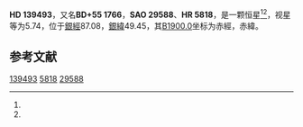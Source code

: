 {{Starbox begin
| name = HD 139493
}}
{{Starbox observe
| epoch = [[J2000.0|J2000.0]]
| constell = {{星座名待查}}<ref name=SIMBAD>{{cite web
 | url=http://simbad.u-strasbg.fr/simbad/sim-id?Ident=HR+5818
 | title =Pulsating variable Star
 | publisher=Centre de Données astronomiques de Strasbourg
 | work=SIMBAD
 | accessdate=2012-07-13}}</ref><ref name=DATA>{{cite web
 | url=http://vizier.u-strasbg.fr/viz-bin/VizieR-5?-out.add=.&-source=5050&-corr=PK=HR&-out.max=9999&HR=5818
 | title=VizieR Detailed Page
 | accessdate=2012-07-13
 | archive-date=2016-03-05
 | archive-url=https://web.archive.org/web/20160305000853/http://vizier.u-strasbg.fr/viz-bin/VizieR-5?-out.add=.&-source=5050&-corr=PK=HR&-out.max=9999&HR=5818
 | dead-url=no
 }}</ref>
| 星官 = 
| ra = {{RA|15|35|57.1}}<ref name=SIMBAD /><ref name=DATA />
| dec = {{DEC|+54|37|50}}<ref name=SIMBAD /><ref name=DATA />
| appmag_v = 5.74<ref name=SIMBAD /><ref name=DATA />
}}
{{Starbox character
| class = A2V<ref name=SIMBAD /><ref name=DATA />
| b-v = <ref name=SIMBAD /><ref name=DATA />
| u-b = <ref name=SIMBAD /><ref name=DATA />
| r-i = <ref name=SIMBAD /><ref name=DATA />
| variable = 
}}
{{Starbox astrometry
| radial_v = 
| prop_mo_ra = -19
| parallax = 
| p_error = 
}}
{{Starbox catalog
| names =BD+55 1766，[[SAO星表|SAO]] 29588，[[HD星表|HD]] 139493，[[HR星表|HR]] 5818}}
{{Starbox reference |Simbad=HR+5818}}
{{Starbox end}}

'''HD 139493'''，又名'''BD+55 1766'''，'''SAO 29588'''、'''HR 5818'''，是一颗恒星<ref name=SIMBAD /><ref name=DATA />，视星等为5.74，位于[[銀道座標系|銀經]]87.08，[[銀道座標系|銀緯]]49.45，其[[B1900.0|B1900.0]]坐标为赤經{{RA|15|33|22.7}}，赤緯{{DEC|+54|49.45|38}}。

== 参考文献 ==
{{reflist}}

{{star-stub}}

[[Category:HD和HDE天體|139493]]
[[Category:HR天體|5818]]
[[Category:SAO天體|29588]]